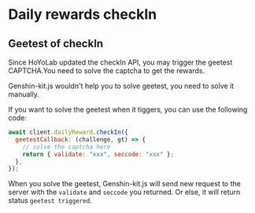 
# Daily rewards checkIn

## Geetest of checkIn

Since HoYoLab updated the checkIn API, you may trigger the geetest CAPTCHA.You need to solve the captcha to get the rewards.

<Callout>Genshin-kit.js wouldn't help you to solve geetest, you need to solve it manually.</Callout>

If you want to solve the geetest when it tiggers, you can use the following code:

```js
await client.dailyReward.checkIn({
  geetestCallback: (challenge, gt) => {
    // solve the captcha here
    return { validate: "xxx", seccode: "xxx" };
  },
});
```

When you solve the geetest, Genshin-kit.js will send new request to the server with the `validate` and `seccode` you returned.
Or else, it will return status `geetest triggered`.
